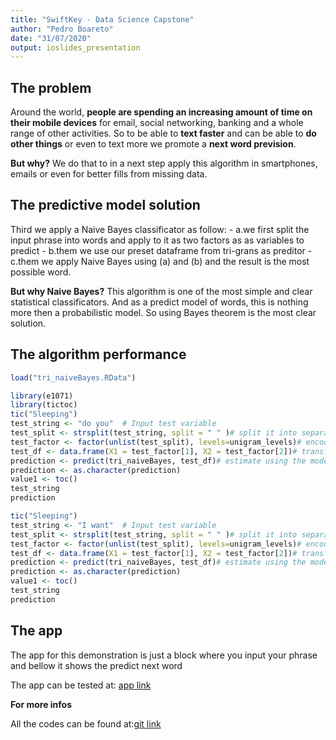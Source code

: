 ---
title: "SwiftKey - Data Science Capstone"
author: "Pedro Boareto"
date: "31/07/2020"
output: ioslides_presentation
---

## The problem

Around the world, **people are spending an increasing amount of time on their mobile devices** for email, social networking, banking and a whole range of other activities.
So to be able to **text faster** and can be able to **do other things** or even to text more we promote a **next word prevision**.

**But why?**
We do that to in a next step apply this algorithm in smartphones, emails or even for better fills from missing data.


## The predictive model solution
Third we apply a Naive Bayes classificator as follow:
     - a.we first split the input phrase into words and apply to it as two factors as as variables to predict
     - b.them we use our preset dataframe from tri-grans as preditor
     - c.them we apply Naive Bayes using (a) and (b) and the result is the most possible word.
     
**But why Naive Bayes?**
This algorithm is one of the most simple and clear statistical classificators. And as a predict model of words, this is nothing more then a probabilistic model. So using Bayes theorem is the most clear solution.

## The algorithm performance
```{r, echo=FALSE}
load("tri_naiveBayes.RData")
```

```{r, echo=FALSE}
library(e1071)
library(tictoc)
tic("Sleeping")
test_string <- "do you"  # Input test variable
test_split <- strsplit(test_string, split = " " )# split it into separate words
test_factor <- factor(unlist(test_split), levels=unigram_levels)# encode as a factor using the same levels
test_df <- data.frame(X1 = test_factor[1], X2 = test_factor[2])# transform to data frame
prediction <- predict(tri_naiveBayes, test_df)# estimate using the model
prediction <- as.character(prediction)
value1 <- toc()
test_string
prediction
```

```{r, echo=FALSE}
tic("Sleeping")
test_string <- "I want"  # Input test variable
test_split <- strsplit(test_string, split = " " )# split it into separate words
test_factor <- factor(unlist(test_split), levels=unigram_levels)# encode as a factor using the same levels
test_df <- data.frame(X1 = test_factor[1], X2 = test_factor[2])# transform to data frame
prediction <- predict(tri_naiveBayes, test_df)# estimate using the model
prediction <- as.character(prediction)
value1 <- toc()
test_string
prediction
```
## The app

The app for this demonstration is just a block where you input your phrase and bellow it shows the predict next word

The app can be tested at: [app link](https://boareto.shinyapps.io/week5_product/)


**For more infos**

All the codes can be found at:[git link](https://github.com/pedroboareto/CapstoneJH)



